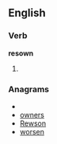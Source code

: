 ==English==

===Verb===
'''resown'''

#{{past participle of|[[resow]]}}

===Anagrams===
* {{alphagram|enorsw}}
* [[owners#English|owners]]
* [[Rewson#English|Rewson]]
* [[worsen#English|worsen]]